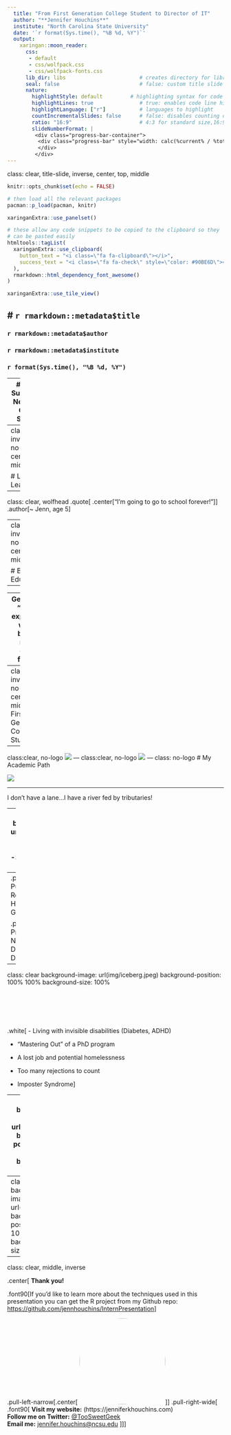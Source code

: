 ```yaml
---
  title: "From First Generation College Student to Director of IT"
  author: "**Jennifer Houchins**"
  institute: "North Carolina State University"
  date: '`r format(Sys.time(), "%B %d, %Y")`'
  output:
    xaringan::moon_reader:
      css:
       - default
       - css/wolfpack.css
       - css/wolfpack-fonts.css
      lib_dir: libs                        # creates directory for libraries
      seal: false                          # false: custom title slide
      nature:
        highlightStyle: default         # highlighting syntax for code
        highlightLines: true               # true: enables code line highlighting 
        highlightLanguage: ["r"]           # languages to highlight
        countIncrementalSlides: false      # false: disables counting of incremental slides
        ratio: "16:9"                      # 4:3 for standard size,16:9
        slideNumberFormat: |
         <div class="progress-bar-container">
          <div class="progress-bar" style="width: calc(%current% / %total% * 100%);">
          </div>
         </div>
---
```

class: clear, title-slide, inverse, center, top, middle

```r
knitr::opts_chunk$set(echo = FALSE)
```

```r
# then load all the relevant packages
pacman::p_load(pacman, knitr)
```

```r
xaringanExtra::use_panelset()
```

```r
# these allow any code snippets to be copied to the clipboard so they 
# can be pasted easily
htmltools::tagList(
  xaringanExtra::use_clipboard(
    button_text = "<i class=\"fa fa-clipboard\"></i>",
    success_text = "<i class=\"fa fa-check\" style=\"color: #90BE6D\"></i>",
  ),
  rmarkdown::html_dependency_font_awesome()
)
```

```r
xaringanExtra::use_tile_view()
```

# `r rmarkdown::metadata$title`
----
### `r rmarkdown::metadata$author`
### `r rmarkdown::metadata$institute`
### `r format(Sys.time(), "%B %d, %Y")`

---
# Every Superhero Needs an Origin Story...

- Born in the Appalachian Mountains of NE Tennessee (just like Dolly Parton!)
- Come from a VERY large family
- Diagnosed with Type I Diabetes at 9 years old
- What I wanted to be when I grew up changed everyday
 - teach Gorillas sign language, marine biologist, actress, the female version of Mr. Wizard, artist (because Bob Ross)

---
class:clear, inverse, no-logo, center, middle

# Lifelong Learner

---
class: clear, wolfhead
.quote[
.center["I'm going to go to school forever!"]]
.author[~ Jenn, age 5]

---
class:clear, inverse, no-logo, center, middle

# Born an Educator
--

----
Getting an "U" for explaining where babies really came from...

---
class:clear, inverse, no-logo, center, middle
# First Generation College Student
---
class:clear, no-logo
![](img/firstgenlevels.png)
---
class:clear, no-logo
![](img/firstgenlevels_JH.png)
---
class: no-logo
# My Academic Path

![](img/path.png)

---

I don't have a lane...I have a river fed by tributaries!

---
class: clear
background-image: url(img/iceberg.jpeg)
background-position: -320% -320% 
background-size: 100%

## **On the Surface...**

--
.pull-left[
- Publications
- Research Awards and Honor Societies
- Grants
]

.pull-right[
- Presentations 
 - NASA Science Directorate!
- Director of IT
]

---
class: clear
background-image: url(img/iceberg.jpeg)
background-position: 100% 100% 
background-size: 100%

<br/><br/>
--

.white[
- Living with invisible disabilities (Diabetes, ADHD)

- "Mastering Out" of a PhD program

- A lost job and potential homelessness

- Too many rejections to count

- Imposter Syndrome]


---
class: clear
background-image: url(img/knit.jpg)
background-position: 100% 100% 
background-size: 100%

---
class: clear
background-image: url(img/knit2.jpg)
background-position: 100% 100% 
background-size: 100%

---
class: clear, middle, inverse

.center[
**Thank you!**

.font90[If you'd like to learn more about the techniques used in this
presentation you can get the R project from my
Github repo:<br />
<https://github.com/jennhouchins/InternPresentation>]


.pull-left-narrow[.center[
<img style="border-radius: 50%;" src="img/jenn.jpg" width="200px"/>]]
.pull-right-wide[
<br />
.font90[
**Visit my website:** (https://jenniferkhouchins.com) <br />
**Follow me on Twitter:** [@TooSweetGeek](https://twitter.com/TooSweetGeek) <br />
**Email me:** [jennifer.houchins@ncsu.edu](mailto:jennifer.houchins@ncsu.edu) 
]
]]
